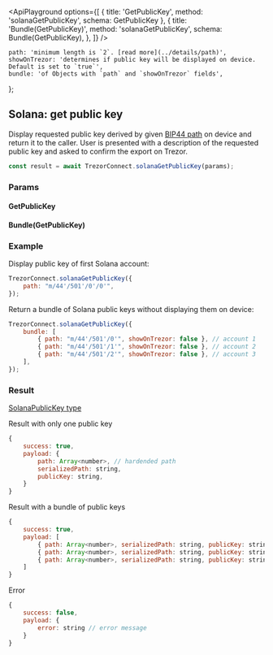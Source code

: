 

<ApiPlayground
    options={[
        { title: 'GetPublicKey', method: 'solanaGetPublicKey', schema: GetPublicKey },
        {
            title: 'Bundle(GetPublicKey)',
            method: 'solanaGetPublicKey',
            schema: Bundle(GetPublicKey),
        },
    ]}
/>

    path: 'minimum length is `2`. [read more](../details/path)',
    showOnTrezor: 'determines if public key will be displayed on device. Default is set to `true`',
    bundle: 'of Objects with `path` and `showOnTrezor` fields',
};

## Solana: get public key

Display requested public key derived by given [BIP44 path](../details/path) on device and return it to the caller. User is presented with a description of the requested public key and asked to confirm the export on Trezor.

```javascript
const result = await TrezorConnect.solanaGetPublicKey(params);
```

### Params

<CommonParamsLink />

#### GetPublicKey

<ParamsTable schema={GetPublicKey} descriptions={paramDescriptions} />

#### Bundle(GetPublicKey)

<Param name="bundle" type="`Array` of Objects with above schema" />

### Example

Display public key of first Solana account:

```javascript
TrezorConnect.solanaGetPublicKey({
    path: "m/44'/501'/0'/0'",
});
```

Return a bundle of Solana public keys without displaying them on device:

```javascript
TrezorConnect.solanaGetPublicKey({
    bundle: [
        { path: "m/44'/501'/0'", showOnTrezor: false }, // account 1
        { path: "m/44'/501'/1'", showOnTrezor: false }, // account 2
        { path: "m/44'/501'/2'", showOnTrezor: false }, // account 3
    ],
});
```

### Result

[SolanaPublicKey type](https://github.com/trezor/trezor-suite/blob/develop/packages/connect/src/types/api/solana/index.ts)

Result with only one public key

```javascript
{
    success: true,
    payload: {
        path: Array<number>, // hardended path
        serializedPath: string,
        publicKey: string,
    }
}
```

Result with a bundle of public keys

```javascript
{
    success: true,
    payload: [
        { path: Array<number>, serializedPath: string, publicKey: string }, // account 1
        { path: Array<number>, serializedPath: string, publicKey: string }, // account 2
        { path: Array<number>, serializedPath: string, publicKey: string }  // account 3
    ]
}
```

Error

```javascript
{
    success: false,
    payload: {
        error: string // error message
    }
}
```
